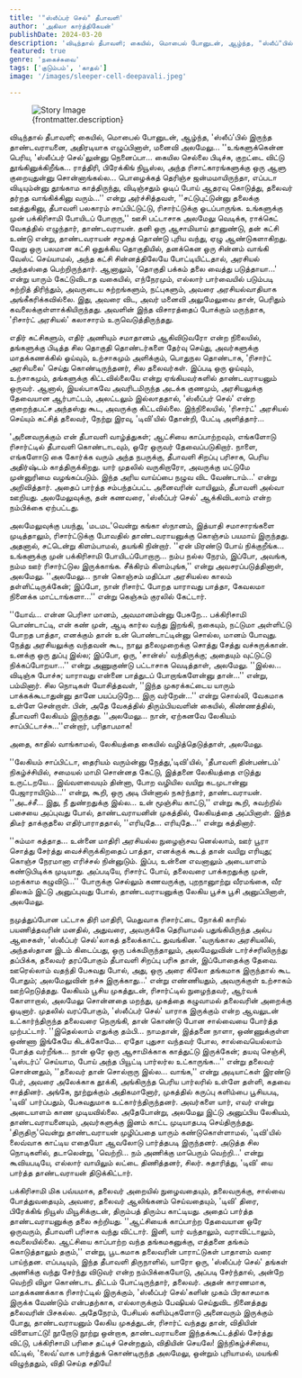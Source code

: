 ```yaml
---
title: '"ஸ்லீப்பர் செல்" தீபாவளி'
author: 'அகிலா கார்த்திகேயன்'
publishDate: 2024-03-20
description: 'விடிந்தால் தீபாவளி; கையில், மொபைல் போனுடன், ஆழ்ந்த, "ஸ்லீப்"பில் இருந்த தாண்டவராயனை, அதிரடியாக எழுப்பினாள், மனைவி அலமேலு...உங்களுக்கென்ன பெரிய...'
featured: true
genre: 'நகைச்சுவை'
tags: ['குடும்பம்', 'காதல்']
image: '/images/sleeper-cell-deepavali.jpeg'

---
```

<figure>
  <img src={frontmatter.image} alt="Story Image" class="w-full rounded-lg shadow-lg" />
  <figcaption class="text-gray-600 text-sm mt-2">{frontmatter.description}</figcaption>
</figure>

விடிந்தால் தீபாவளி; கையில், மொபைல் போனுடன், ஆழ்ந்த, 'ஸ்லீப்'பில் இருந்த தாண்டவராயனை, அதிரடியாக எழுப்பினாள், மனைவி அலமேலு...
''உங்களுக்கென்ன பெரிய, 'ஸ்லீப்பர் செல்'லுன்னு நெனைப்பா... கையில செல்லை பிடிச்சு, குறட்டை விட்டு தூங்கினுக்கிறீங்க... ராத்திரி, பிரேக்கிங் நியூஸ்ல, அந்த ரிசாட்காரங்களுக்கு ஒரு ஆளு குறையுதுன்னு சொன்னாங்கல்ல... பொழைக்கத் தெரிஞ்ச ஜன்மமாயிருந்தா, எப்படா விடியும்ன்னு தூங்காம காத்திருந்து, விடிஞ்சதும் ஓடிப் போய் ஆதரவு கொடுத்து, தலைவர் தர்றத வாங்கிக்கினு வரும்...'' என்று அர்ச்சித்தவள், ''சட்டுபுட்டுன்னு தலைக்கு ஊத்துகினு, தீபாவளி பலகாரம் சாப்பிட்டுட்டு, ரிசார்ட்டுக்கு ஓடப்பாருங்க. உங்களுக்கு முன் பக்கிரிசாமி போயிடப் போறாரு,'' ஊசி பட்டாசாக அலமேலு வெடிக்க, ராக்கெட் வேகத்தில் எழுந்தார், தாண்டவராயன்.
தனி ஒரு ஆசாமியாய் தானுண்டு, தன் கட்சி உண்டு என்று, தாண்டவராயன் சமூகத் தொண்டு புரிய வந்து, ஏழு ஆண்டுகளாகிறது. வேறு ஒரு பலமான கட்சி ஒதுக்கிய தொகுதியில், தனக்கென ஒரு சின்னம் வாங்கி வேஸ்ட் செய்யாமல், அந்த கட்சி சின்னத்திலேயே போட்டியிட்டதால், அரசியல் அந்தஸ்தை பெற்றிருந்தார்.
ஆனாலும், 'தொகுதி பக்கம் தலை வைத்து படுத்தாயா...' என்று யாரும் கேட்டுவிடாத வகையில், எந்நேரமும், எல்லார் பார்வையில் படும்படி சுற்றித் திரிந்தும், அவருடைய சுற்றங்களும், நட்புகளும், அவரை அரசியல்வாதியாக அங்கீகரிக்கவில்லை.
இது, அவரை விட, அவர் மனைவி அலுமேலுவை தான், பெரிதும் கவலைக்குள்ளாக்கியிருந்தது. அவளின் இந்த விசாரத்தைப் போக்கும் மருந்தாக, 'ரிசார்ட் அரசியல்' கலாசாரம் உருவெடுத்திருந்தது.

எதிர் கட்சிகளும், எதிர் அணியும் சமாதானம் ஆகிவிடுவரோ என்ற நிலையில், தங்களுக்கு பிடித்த சில தொகுதி தொண்டர்களை தேர்வு செய்து, அவர்களுக்கு மாதக்கணக்கில் ஓய்வும், உற்சாகமும் அளிக்கும், பொதுநல தொண்டாக, 'ரிசார்ட் அரசியலை' செய்து கொண்டிருந்தனர், சில தலைவர்கள்.
இப்படி ஒரு ஓய்வும், உற்சாகமும், தங்களுக்கு கிட்டவில்லையே என்று ஏங்கியவர்களில் தாண்டவராயனும் ஒருவர். ஆனால், இயல்பாகவே அவரிடமிருந்த அடக்க குணமும், அரசியலுக்கு தேவையான ஆர்பாட்டம், அலட்டலும் இல்லாததால், 'ஸ்லீப்பர் செல்' என்ற குறைந்தபட்ச அந்தஸ்து கூட, அவருக்கு கிட்டவில்லை.
இந்நிலையில், 'ரிசார்ட்' அரசியல் செய்யும் கட்சித் தலைவர், நேற்று இரவு, 'டிவி'யில் தோன்றி, பேட்டி அளித்தார்...

'அனைவருக்கும் என் தீபாவளி வாழ்த்துகள்; ஆட்சியை காப்பாற்றவும், எங்களோடு ரிசார்ட்டில் தீபாவளி கொண்டாடவும், ஒரே ஒருவர் தேவைப்படுகிறார். நாளை, எங்களோடு கை கோர்க்க வரும் அந்த நபருக்கு, தீபாவளி சிறப்பு பரிசாக, பெரிய அதிர்ஷ்டம் காத்திருக்கிறது. யார் முதலில் வருகிறாரோ, அவருக்கு மட்டுமே முன்னுரிமை வழங்கப்படும். இந்த அரிய வாய்ப்பை நழுவ விட வேண்டாம்...' என்று அறிவித்தார்.
அதைப் பார்த்த சம்பந்தப்பட்ட அனைவரின் வாயிலும், தீபாவளி அல்வா ஊறியது. அலமேலுவுக்கு, தன் கணவரை, 'ஸ்லீப்பர் செல்' ஆக்கிவிடலாம் என்ற நம்பிக்கை ஏற்பட்டது.

அலமேலுவுக்கு பயந்து, 'மடமட'வென்று கங்கா ஸ்நானம், இத்யாதி சமாசாரங்களை முடித்தாலும், ரிசார்ட்டுக்கு போவதில் தாண்டவராயனுக்கு கொஞ்சம் பயமாய் இருந்தது. அதனால், சட்டென்று கிளம்பாமல், தயங்கி நின்றார்.
''ஏன் மிரண்டு போய் நிக்குறீங்க... உங்களுக்கு முன் பக்கிரிசாமி போயிடப்போறாரு... நம்ப நல்ல நேரம், இப்போ, அவங்க, நம்ம ஊர் ரிசார்ட்டுல இருக்காங்க. சீக்கிரம் கிளம்புங்க,'' என்று அவசரப்படுத்தினாள், அலமேலு.
''அலமேலு... நான் கொஞ்சம் மதிப்பா அரசியல்ல காலம் தள்ளிட்டிருக்கேன்; இப்போ, நான் ரிசார்ட் போறத யாராவது பாத்தா, கேவலமா நினைக்க மாட்டாங்களா...'' என்று கெஞ்சும் குரலில் கேட்டார்.

''யோவ்... என்ன பெரிசா மானம், அவமானம்ன்னு பேசுறே... பக்கிரிசாமி பொண்டாட்டி, என் கண் முன், ஆடி கார்ல வந்து இறங்கி, நகையும், நட்டுமா அள்ளிட்டு போறத பாத்தா, எனக்கும் தான் உன் பொண்டாட்டின்னு சொல்ல, மானம் போவுது. நேத்து அரசியலுக்கு வந்தவன் கூட, நாலு தலைமுறைக்கு சொத்து சேத்து வச்சுருக்கான். உனக்கு ஒரு துப்பு இல்ல; இப்போ, ஒரு, 'சான்ஸ்' வந்திருக்கு; அதையும் வுட்டுட்டு நிக்கப்போறயா...'' என்று அணுகுண்டு பட்டாசாக வெடித்தாள், அலமேலு.
''இல்ல... விடிஞ்சு போச்சு; யாராவது என்னை பாத்துடப் போறாங்களேன்னு தான்...'' என்று, பம்மினார்.
சில நொடிகள் யோசித்தவள், ''இந்த முகரக்கட்டைய யாரும் பாக்கக்கூடாதுன்னு தானே பயப்படுறே... இரு வர்றேன்...'' என்று சொல்லி, வேகமாக உள்ளே சென்றாள்.
பின், அதே வேகத்தில் திரும்பியவளின் கையில், கிண்ணத்தில், தீபாவளி லேகியம் இருந்தது.
''அலமேலு... நான், ஏற்கனவே லேகியம் சாப்பிட்டாச்சு...''என்றார், பரிதாபமாக!

அதை, காதில் வாங்காமல், லேகியத்தை கையில் வழித்தெடுத்தாள், அலமேலு.

''லேகியம் சாப்பிட்டா, தைரியம் வரும்ன்னு நேத்து,'டிவி'யில், 'தீபாவளி தின்பண்டம்' நிகழ்ச்சியில், சமையல் மாமி சொன்னத கேட்டு, இத்தனை லேகியத்தை எடுத்து உருட்டறயே... இவ்வளவையும் தின்னா, போற வழியில வயிறு கடமுடான்னு பேஜாராயிடும்...'' என்று, கூறி, ஒரு அடி பின்னால் நகர்ந்தார், தாண்டவராயன்.
''அடச்சீ... இது, நீ துண்றதுக்கு இல்ல... உன் மூஞ்சிய காட்டு,'' என்று கூறி, சுவற்றில் பசையை அப்புவது போல், தாண்டவராயனின் முகத்தில், லேகியத்தை அப்பினாள்.
இந்த திடீர் தாக்குதலை எதிர்பாராததால், ''எரியுதே... எரியுதே...'' என்று கத்தினார்.

''சும்மா கத்தாத... உன்னை மாதிரி அரசியல்ல நுழைஞ்சவ னெல்லாம், ஊர் பூரா சொத்து சேர்த்து வைச்சிருக்கிறதைப் பாத்தா, எனக்குக் கூடத் தான் வயிறு எரியுது; கொஞ்ச நேரமானா எரிச்சல் நின்னுடும். இப்ப, உன்னை எவனாலும் அடையாளம் கண்டுபிடிக்க முடியாது. அப்படியே, ரிசார்ட் போய், தலைவரை பாக்கறதுக்கு முன், மறக்காம கழுவிடு...''
போருக்கு செல்லும் கணவருக்கு, புறநானுாற்று வீரமங்கை, வீர திலகம் இட்டு அனுப்புவது போல், தாண்டவராயனுக்கு லேகிய பூச்சு பூசி அனுப்பினாள்,
அலமேலு.

நமுத்துப்போன பட்டாசு திரி மாதிரி, மெதுவாக ரிசார்ட்டை நோக்கி காரில் பயணித்தவரின் மனதில், அதுவரை, அவருக்கே தெரியாமல் பதுங்கியிருந்த அல்ப ஆசைகள், 'ஸ்லீப்பர் செல்'லாகத் தலைக்காட்ட துவங்கின. 'வருங்கால அரசியலில், அந்தஸ்தான இடம் கிடைப்பது, ஒரு பக்கமிருந்தாலும், அலமேலுவின் டார்ச்சரிலிருந்து தப்பிக்க, தலைவர் தரப்போகும் தீபாவளி சிறப்பு பரிசு தான், இப்போதைக்கு தேவை. ஊரெல்லாம் வதந்தி பேசுவது போல், அது, ஒரு அரை கிலோ தங்கமாக இருந்தால் கூட போதும்; அலமேலுவின் நச்சு இருக்காது...' என்று எண்ணியதும், அவருக்குள் உற்சாகம் ஊற்றெடுத்தது.
லேகியம் பூசிய முகத்துடன், ரிசார்ட்டில் நுழைந்தவர், ஆர்வக் கோளாறால், அலமேலு சொன்னதை மறந்து, முகத்தை கழுவாமல் தலைவரின் அறைக்கு ஓடினார்.
முதலில் வரப்போகும், 'ஸ்லீப்பர் செல்' யாராக இருக்கும் என்ற ஆவலுடன் உட்கார்ந்திருந்த தலைவரை நெருங்கி, தான் கொண்டு போன சால்வையை போர்த்த முற்பட்டார்.
''இதெல்லாம் எதுக்கு தம்பி... நாமதான், இத்தனை நாளா, ஒண்ணுக்குள்ள ஒண்ணா இங்கேயே கிடக்கோமே... ஏதோ புதுசா வந்தவர் போல, சால்வையெல்லாம் போத்த வர்றீங்க... நான் ஒரே ஒரு ஆசாமிக்காக காத்துட்டு இருக்கேன்; தயவு செஞ்சி, 'டிஸ்டர்ப்' செய்யாம, போய் அந்த பியூட்டி பார்லர்ல உட்காருங்க...'' என்று தலைவர் சொன்னதும், ''தலைவர் தான் சொல்றாரு இல்ல... வாங்க,'' என்று அடியாட்கள் இரண்டு பேர், அவரை அலேக்காக தூக்கி, அங்கிருந்த பெரிய பார்லரில் உள்ளே தள்ளி, கதவை சாத்தினர்.
அங்கே, நூற்றுக்கும் அதிகமானோர், முகத்தில் கருப்பு களிம்பை பூசியபடி, 'டிவி' பார்ப்பதும், பேசுவதுமாக உட்கார்ந்திருந்தனர். அவர்களை யார், எவர் என்று அடையாளம் காண முடியவில்லை. அதேபோன்று, அலமேலு இட்டு அனுப்பிய லேகியம், தாண்டவராயனையும், அவர்களுக்கு இனம் காட்ட முடியாதபடி செய்திருந்தது.
'திருதிரு'வென்று தாண்டவராயன் முழிப்பதை யாரும் கண்டுகொள்ளாமல், 'டிவி'யில் லைவ்வாக காட்டிய எதையோ ஆவலோடு பார்த்தபடி இருந்தனர்.
அடுத்த சில நொடிகளில், தடாலென்று, 'வெற்றி... நம் அணிக்கு மாபெரும் வெற்றி...' என்று கூவியபடியே, எல்லார் வாயிலும் லட்டை திணித்தனர், சிலர்.
சுதாரித்து, 'டிவி' யை பார்த்த தாண்டவராயன் திடுக்கிட்டார்.

பக்கிரிசாமி மிக பவ்யமாக, தலைவர் அறையில் நுழைவதையும், தலைவருக்கு, சால்வை போத்துவதையும், அவரை, தலைவர் ஆலிங்கனம் செய்வதையும், 'டிவி' திரை, பிரேக்கிங் நியூஸ் மியூசிக்குடன், திரும்பத் திரும்ப காட்டியது. அதைப் பார்த்த தாண்டவராயனுக்கு தலை சுற்றியது.
''ஆட்சியைக் காப்பாற்ற தேவையான ஒரே ஒருவரும், தீபாவளி பரிசாக வந்து விட்டார். இனி, யார் வந்தாலும், வராவிட்டாலும், கவலையில்லை. ஆட்சியை காப்பாற்ற வந்த தங்கமகனுக்கு, எத்தனை தங்கம் கொடுத்தாலும் தகும்,'' என்று, பூடகமாக தலைவரின் பாராட்டுகள் பாதாளம் வரை பாய்ந்தன.
எப்படியும், இந்த தீபாவளி திருநாளில், யாரோ ஒரு, 'ஸ்லீப்பர் செல்' தங்கள் அணிக்கு வந்து சேர்ந்து விடுவர் என்ற நம்பிக்கையோடு, அப்படி சேர்ந்தால், அன்றே வெற்றி விழா கொண்டாட திட்டம் போட்டிருந்தார், தலைவர்.
அதன் காரணமாக, மாதக்கணக்காக ரிசார்ட்டில் இருக்கும், 'ஸ்லீப்பர் செல்'களின் முகம் பிரகாசமாக இருக்க வேண்டும் என்பதற்காக, எல்லாருக்கும் பேஷியல் செய்துவிட நினைத்தது தலைவரின் பிசகல்ல. அதேநேரம், பேசியல் களிம்புகளோடு அனைவரும் இருக்கும் போது, தாண்டவராயனும் லேகிய முகத்துடன், ரிசார்ட் வந்தது தான், விதியின் விளையாட்டு!
நூறோடு நூற்று ஒன்றாக, தாண்டவராயனை இந்தக்கூட்டத்தில் சேர்த்து விட்டு, பக்கிரிசாமி பரிசை தட்டிச் சென்றதும், விதியின் செயலே!
இந்நிகழ்ச்சியை, வீட்டில், 'லைவ்'வாக பார்த்துக் கொண்டிருந்த அலமேலு, ஒன்றும் புரியாமல், மயங்கி விழுந்ததும், விதி செய்த சதியே!

